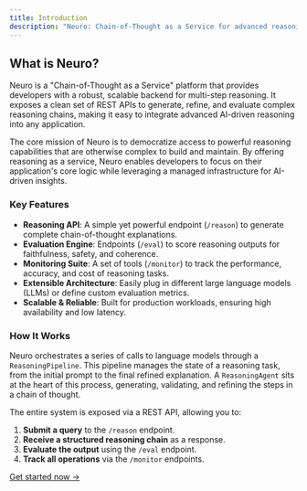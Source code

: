 ```yaml
---
title: Introduction
description: "Neuro: Chain-of-Thought as a Service for advanced reasoning and explanation generation."
---
```


## What is Neuro?

Neuro is a "Chain-of-Thought as a Service" platform that provides developers with a robust, scalable backend for multi-step reasoning. It exposes a clean set of REST APIs to generate, refine, and evaluate complex reasoning chains, making it easy to integrate advanced AI-driven reasoning into any application.

The core mission of Neuro is to democratize access to powerful reasoning capabilities that are otherwise complex to build and maintain. By offering reasoning as a service, Neuro enables developers to focus on their application's core logic while leveraging a managed infrastructure for AI-driven insights.

### Key Features

- **Reasoning API**: A simple yet powerful endpoint (`/reason`) to generate complete chain-of-thought explanations.
- **Evaluation Engine**: Endpoints (`/eval`) to score reasoning outputs for faithfulness, safety, and coherence.
- **Monitoring Suite**: A set of tools (`/monitor`) to track the performance, accuracy, and cost of reasoning tasks.
- **Extensible Architecture**: Easily plug in different large language models (LLMs) or define custom evaluation metrics.
- **Scalable & Reliable**: Built for production workloads, ensuring high availability and low latency.

### How It Works

Neuro orchestrates a series of calls to language models through a `ReasoningPipeline`. This pipeline manages the state of a reasoning task, from the initial prompt to the final refined explanation. A `ReasoningAgent` sits at the heart of this process, generating, validating, and refining the steps in a chain of thought.

The entire system is exposed via a REST API, allowing you to:
1.  **Submit a query** to the `/reason` endpoint.
2.  **Receive a structured reasoning chain** as a response.
3.  **Evaluate the output** using the `/eval` endpoint.
4.  **Track all operations** via the `/monitor` endpoints.

[Get started now →](../getting-started.md)
